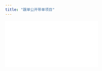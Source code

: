 ```yaml
---
title: "跟单公开带单项目"
---
```


<iframe src="//player.bilibili.com/player.html?isOutside=true&aid=115096718150885&bvid=BV1eMekz2Ea1&cid=31964201658&p=1&autoplay=0"
        scrolling="no" border="0" frameborder="no" framespacing="0" allowfullscreen="true" />

<Steps>
    <Step title="选择交易员">
        ![Bn5 Pn](/images/copyapes/bn5.png)

        首先确保你选择的是公域带单员，地址栏中的**4286585043378852352**为该交易员ID

        跟单私域带单，需要先用自己的账号在交易所进行跟单，用于获取仓位信息，之后再使用[Cookie跟单](copyapes/vip/cookie)功能进行跟单。
    </Step>
    <Step title="判断该交易员是否隐藏仓位">
        ![Bn8 Pn](/images/copyapes/bn8.png)

        如果可以看到仓位信息，说明交易员是公开了实盘仓位，可以无延迟跟单。
    </Step>
    <Step title="创建跟单任务">
        点击创建跟单，选择币安交易所、公开实盘，填写交易员ID

        ![Bn7 Pn](/images/copyapes/bn7.png)
    </Step>
</Steps>